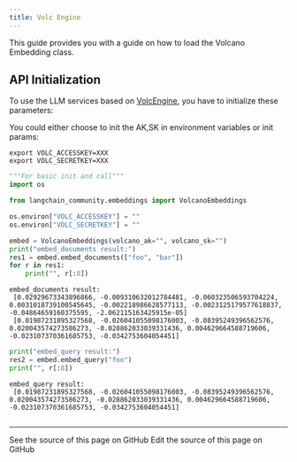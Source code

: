 ```yaml
---
title: Volc Engine
---
```


This guide provides you with a guide on how to load the Volcano Embedding class.

## API Initialization

To use the LLM services based on [VolcEngine](https://www.volcengine.com/docs/82379/1099455), you have to initialize these parameters:

You could either choose to init the AK,SK in environment variables or init params:

```base
export VOLC_ACCESSKEY=XXX
export VOLC_SECRETKEY=XXX
```

```python
"""For basic init and call"""
import os

from langchain_community.embeddings import VolcanoEmbeddings

os.environ["VOLC_ACCESSKEY"] = ""
os.environ["VOLC_SECRETKEY"] = ""

embed = VolcanoEmbeddings(volcano_ak="", volcano_sk="")
print("embed_documents result:")
res1 = embed.embed_documents(["foo", "bar"])
for r in res1:
    print("", r[:8])
```

```output
embed_documents result:
 [0.02929673343896866, -0.009310632012784481, -0.060323506593704224, 0.0031018739100545645, -0.002218986628577113, -0.0023125179577618837, -0.04864659160375595, -2.062115163425915e-05]
 [0.01987231895327568, -0.026041055098176003, -0.08395249396562576, 0.020043574273586273, -0.028862033039331436, 0.004629664588719606, -0.023107370361685753, -0.0342753604054451]
```

```python
print("embed_query result:")
res2 = embed.embed_query("foo")
print("", r[:8])
```

```output
embed_query result:
 [0.01987231895327568, -0.026041055098176003, -0.08395249396562576, 0.020043574273586273, -0.028862033039331436, 0.004629664588719606, -0.023107370361685753, -0.0342753604054451]
```

```python

```

---

<CardGroup cols={2}>
  <Card title="View Source" icon="eye" href="https://github.com/langchain-ai/docs/blob/main/src/oss/python/integrations/text_embedding/volcengine.mdx">
    See the source of this page on GitHub
  </Card>
  <Card title="Edit Source" icon="pen-to-square" href="https://github.com/langchain-ai/docs/edit/main/src/oss/python/integrations/text_embedding/volcengine.mdx">
    Edit the source of this page on GitHub
  </Card>
</CardGroup>
